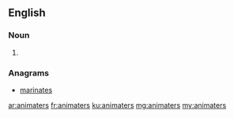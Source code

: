 ==English==

===Noun===
{{head|en}}

# {{plural of|animater}}

===Anagrams===
* [[marinates#English|marinates]]

[[ar:animaters]]
[[fr:animaters]]
[[ku:animaters]]
[[mg:animaters]]
[[my:animaters]]